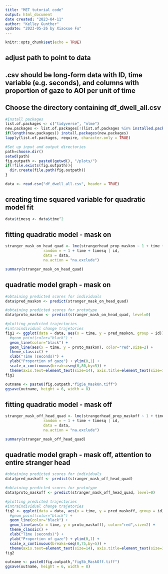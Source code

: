 ---
title: "MET tutorial code"
output: html_document
date created: "2023-04-11"
author: "Kelley Gunther"
update: "2023-05-26 by Xiaoxue Fu"
---

```{r setup, include=FALSE}
knitr::opts_chunk$set(echo = TRUE)
```

## adjust path to point to data
## .csv should be long-form data with ID, time variable (e.g. seconds), and columns with proportion of gaze to AOI per unit of time 
## Choose the directory containing df_dwell_all.csv
```{r}
#Install packages
list.of.packages <- c("tidyverse", "nlme")
new.packages <- list.of.packages[!(list.of.packages %in% installed.packages()[,"Package"])]
if(length(new.packages)) install.packages(new.packages)
lapply(list.of.packages, require, character.only = TRUE)

#Set up input and output directories
path=choose.dir()
setwd(path)
fig.outpath <- paste0(getwd(), "/plots/")
if(!file.exists(fig.outpath)){
  dir.create(file.path(fig.outpath))
}

data <- read.csv("df_dwell_all.csv", header = TRUE)
```

## creating time squared variable for quadratic model fit
```{r}
data$timesq <- data$time^2
```

## fitting quadratic model - mask on
```{r}
stranger_mask_on_head_quad <- lme(strangerhead_prop_maskon ~ 1 + time + timesq,
                 random = ~ 1 + time + timesq | id,
                 data = data,
                 na.action = "na.exclude")

summary(stranger_mask_on_head_quad)
```

## quadratic model graph - mask on
```{r}
#obtaining predicted scores for individuals
data$pred_maskon <- predict(stranger_mask_on_head_quad)

#obtaining predicted scores for prototype
data$proto_maskon <- predict(stranger_mask_on_head_quad, level=0)

#plotting predicted trajectories
#intraindividual change trajetories
fig1 <- ggplot(data = data, aes(x = time, y = pred_maskon, group = id)) +
  #geom_point(color="black") + 
  geom_line(color="black") +
  geom_line(aes(x = time, y = proto_maskon), color="red",size=2) + 
  theme_classic() +
  xlab("Time (seconds)") + 
  ylab("Proportion of gaze") + ylim(0,1) +
  scale_x_continuous(breaks=seq(0,80,by=5)) +
  theme(axis.text=element_text(size=14), axis.title=element_text(size=18,face="bold"))
fig1

outname <- paste0(fig.outpath,"fig5a_MaskOn.tiff")
ggsave(outname, height = 6, width = 8)

```

## fitting quadratic model - mask off
```{r}
stranger_mask_off_head_quad <- lme(strangerhead_prop_maskoff ~ 1 + time + timesq,
                 random = ~ 1 + time + timesq | id,
                 data = data,
                 na.action = "na.exclude")

summary(stranger_mask_off_head_quad)
```

## quadratic model graph - mask off, attention to entire stranger head
```{r}
#obtaining predicted scores for individuals
data$pred_maskoff <- predict(stranger_mask_off_head_quad)

#obtaining predicted scores for prototype
data$proto_maskoff <- predict(stranger_mask_off_head_quad, level=0)

#plotting predicted trajectories
#intraindividual change trajetories
fig2 <- ggplot(data = data, aes(x = time, y = pred_maskoff, group = id)) +
  #geom_point(color="black") + 
  geom_line(color="black") +
  geom_line(aes(x = time, y = proto_maskoff), color="red",size=2) + 
  theme_classic() +
  xlab("Time (seconds)") + 
  ylab("Proportion of gaze") + ylim(0,1) +
  scale_x_continuous(breaks=seq(0,75,by=5)) +
  theme(axis.text=element_text(size=14), axis.title=element_text(size=18,face="bold"))
fig2

outname <- paste0(fig.outpath,"fig5b_MaskOff.tiff")
ggsave(outname, height = 6, width = 8)

```
